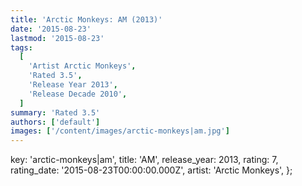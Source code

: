 ```yaml
---
title: 'Arctic Monkeys: AM (2013)'
date: '2015-08-23'
lastmod: '2015-08-23'
tags:
  [
    'Artist Arctic Monkeys',
    'Rated 3.5',
    'Release Year 2013',
    'Release Decade 2010',
  ]
summary: 'Rated 3.5'
authors: ['default']
images: ['/content/images/arctic-monkeys|am.jpg']
---
```


  key: 'arctic-monkeys|am',
  title: 'AM',
  release_year: 2013,
  rating: 7,
  rating_date: '2015-08-23T00:00:00.000Z',
  artist: 'Arctic Monkeys',
};

<MusicRating data={data} />
